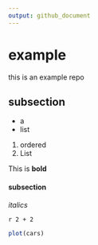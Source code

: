 ```yaml
---
output: github_document
---
```



# example
this is an example repo

## subsection


- a 
- list 

1. ordered 
2. List 

This is **bold** 

#### subsection

*italics*

`r 2 + 2`

```r
plot(cars)
```
